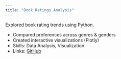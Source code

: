 ```yaml
---
title: "Book Ratings Analysis"
---
```


Explored book rating trends using Python.

- Compared preferences across genres & genders
- Created interactive visualizations (Plotly)
- Skills: Data Analysis, Visualization
- Links: [GitHub](https://github.com/krisauw)
